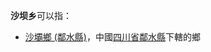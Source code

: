'''沙坝乡'''可以指：
{{PRC admin/disambig|50/01/14/247/000|51/08/11/216/000|51/19/22/229/000}}
* [[沙壩鄉_(鄰水縣)|沙壩鄉 (鄰水縣)]]，中國[[四川省|四川省]][[鄰水縣|鄰水縣]]下轄的鄉
{{disambig|cat=三字中国乡名消歧义}}